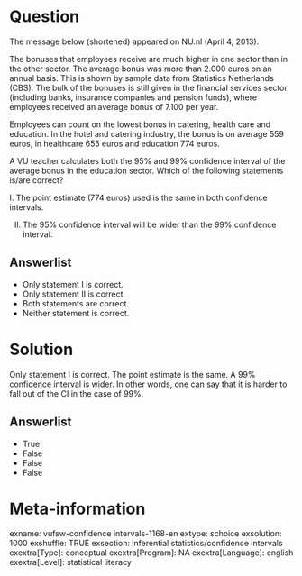 Question
========
The message below (shortened) appeared on NU.nl (April 4, 2013).  
  
The bonuses that employees receive are much higher in one sector than in
the other sector. The average bonus was more than 2.000 euros on an
annual basis. This is shown by sample data from Statistics Netherlands
(CBS). The bulk of the bonuses is still given in the financial services
sector (including banks, insurance companies and pension funds), where
employees received an average bonus of 7.100 per year.  
  
Employees can count on the lowest bonus in catering, health care and
education. In the hotel and catering industry, the bonus is on average
559 euros, in healthcare 655 euros and education 774 euros.  
  
A VU teacher calculates both the 95% and 99% confidence interval of the
average bonus in the education sector. Which of the following statements
is/are correct?  
  
I. The point estimate (774 euros) used is the same in both confidence
intervals.  
  
II. The 95% confidence interval will be wider than the 99% confidence
interval.

Answerlist
----------
* Only statement I is correct.
* Only statement II is correct.
* Both statements are correct.
* Neither statement is correct.

Solution
========





Only statement I is correct. The point estimate is the same. A 99%
confidence interval is wider. In other words, one can say that it is
harder to fall out of the CI in the case of 99%.


Answerlist
----------
* True
* False
* False
* False

Meta-information
================
exname: vufsw-confidence intervals-1168-en
extype: schoice
exsolution: 1000
exshuffle: TRUE
exsection: inferential statistics/confidence intervals
exextra[Type]: conceptual
exextra[Program]: NA
exextra[Language]: english
exextra[Level]: statistical literacy

